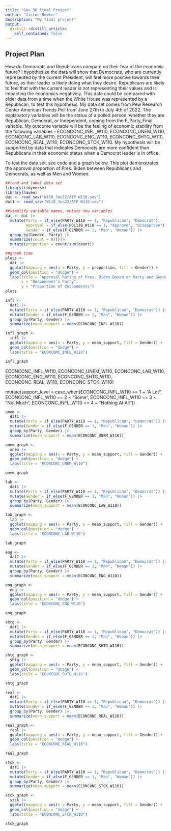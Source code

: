 ```yaml
---
title: "Gov 50 Final Project"
author: "Victor Bowker"
description: "My final project"
output:
  distill::distill_article:
    self_contained: false
---
```




## Project Plan

How do Democrats and Republicans compare on their fear of the economic future? I hypothesize the data will show that Democrats, who are currently represented by the current President, will feel more positive towards their future, as their leader is likely doing what they desire. Republicans are likely to feel that with the current leader is not representing their values and is impacting the economics negatively. This data could be compared with older data from a time when the White House was represented by a Republican, to test this hypothesis. My data set comes from Pew Research Center American Trends Poll from June 27th to July 4th of 2022. The explanatory variables will be the status of a polled person, whether they are Republican, Democrat, or Independent, coming from the F_Party_Final variable. My outcome variable will be the feeling of economic stability from the following variables - ECONCONC_INFL_W110, ECONCONC_UNEM_W110, ECONCONC_LAB_W110, ECONCONC_ENG_W110, ECONCONC_SHTG_W110, ECONCONC_REAL_W110, ECONCONC_STCK_W110. My hypothesis will be supported by data that indicates Democrats are more confident than Republicans in their economic status when a Democrat leader is in office. 

To test the data set, see code and a graph below. This plot demonstrates the approval proportion of Pres. Biden between Republicans and Democrats, as well as Men and Women. 


```r
##load and label data set
library(tidyverse)
library(haven)
dat <- read_sav("W110_Jun22/ATP W110.sav")
dat1 <- read_sav("W110_Jun22/ATP W110.sav")
```
```r
##simplify variable names, mutate new variables
dat <- dat |>
  mutate(Party = if_else(PARTY_W110 == 1, "Republican", "Democrat"), 
         Approval = if_else(POL1JB_W110 == 1, "Approve", "Disapprove"),
         Gender = if_else(F_GENDER == 1, "Man", "Woman")) |>
  group_by(Gender, Party) |>
  summarize(count = n())|>
  mutate(proportion = count/sum(count))

##graph time
plots <- 
  dat |>
  ggplot(mapping = aes(x = Party, y = proportion, fill = Gender)) +
  geom_col(position = "dodge") +
  labs(title = "Approval Rating of Pres. Biden Based on Party and Gender", 
       x = "Respondent's Party",
       y = "Proportion of Respondents") 
plots

```
```r
infl <-
  dat1 |>
  mutate(Party = if_else(PARTY_W110 == 1, "Republican", "Democrat")) |>
  mutate(Gender = if_else(F_GENDER == 1, "Man", "Woman")) |>
  group_by(Party, Gender) |>
  summarize(mean_support = mean(ECONCONC_INFL_W110))
```
```r
infl_graph <-
  infl |>
  ggplot(mapping = aes(x = Party, y = mean_support, fill = Gender)) +
  geom_col(position = "dodge") + 
  labs(title = "ECONCONC_INFL_W110")

infl_graph
```


ECONCONC_INFL_W110,
ECONCONC_UNEM_W110,
ECONCONC_LAB_W110,
ECONCONC_ENG_W110,
ECONCONC_SHTG_W110,
ECONCONC_REAL_W110,
ECONCONC_STCK_W110)


  mutate(support_level = case_when(ECONCONC_INFL_W110 == 1 ~ "A Lot",
                   ECONCONC_INFL_W110 == 2 ~ "Some",
                   ECONCONC_INFL_W110 == 3 ~ "Not Much",
                   ECONCONC_INFL_W110 == 4 ~ "Nothing At All"))

```r
unem <-
  dat1 |>
  mutate(Party = if_else(PARTY_W110 == 1, "Republican", "Democrat")) |>
  mutate(Gender = if_else(F_GENDER == 1, "Man", "Woman")) |>
  group_by(Party, Gender) |>
  summarize(mean_support = mean(ECONCONC_UNEM_W110))
```

```r
unem_graph <-
  unem |>
  ggplot(mapping = aes(x = Party, y = mean_support, fill = Gender)) +
  geom_col(position = "dodge") + 
  labs(title = "ECONCONC_UNEM_W110")

unem_graph
```


```r
lab <-
  dat1 |>
  mutate(Party = if_else(PARTY_W110 == 1, "Republican", "Democrat")) |>
  mutate(Gender = if_else(F_GENDER == 1, "Man", "Woman")) |>
  group_by(Party, Gender) |>
  summarize(mean_support = mean(ECONCONC_LAB_W110))
```

```r
lab_graph <-
  lab |>
  ggplot(mapping = aes(x = Party, y = mean_support, fill = Gender)) +
  geom_col(position = "dodge") + 
  labs(title = "ECONCONC_LAB_W110")

lab_graph
```
```r
eng <-
  dat1 |>
  mutate(Party = if_else(PARTY_W110 == 1, "Republican", "Democrat")) |>
  mutate(Gender = if_else(F_GENDER == 1, "Man", "Woman")) |>
  group_by(Party, Gender) |>
  summarize(mean_support = mean(ECONCONC_ENG_W110))
```

```r
eng_graph <-
  eng |>
  ggplot(mapping = aes(x = Party, y = mean_support, fill = Gender)) +
  geom_col(position = "dodge") + 
  labs(title = "ECONCONC_ENG_W110")

eng_graph
```

```r
shtg <-
  dat1 |>
  mutate(Party = if_else(PARTY_W110 == 1, "Republican", "Democrat")) |>
  mutate(Gender = if_else(F_GENDER == 1, "Man", "Woman")) |>
  group_by(Party, Gender) |>
  summarize(mean_support = mean(ECONCONC_SHTG_W110))
```

```r
shtg_graph <-
  shtg |>
  ggplot(mapping = aes(x = Party, y = mean_support, fill = Gender)) +
  geom_col(position = "dodge") + 
  labs(title = "ECONCONC_SHTG_W110")

shtg_graph
```

```r
real <-
  dat1 |>
  mutate(Party = if_else(PARTY_W110 == 1, "Republican", "Democrat")) |>
  mutate(Gender = if_else(F_GENDER == 1, "Man", "Woman")) |>
  group_by(Party, Gender) |>
  summarize(mean_support = mean(ECONCONC_REAL_W110))
```

```r
real_graph <-
  real |>
  ggplot(mapping = aes(x = Party, y = mean_support, fill = Gender)) +
  geom_col(position = "dodge") + 
  labs(title = "ECONCONC_REAL_W110")

real_graph
```




```r
stck <-
  dat1 |>
  mutate(Party = if_else(PARTY_W110 == 1, "Republican", "Democrat")) |>
  mutate(Gender = if_else(F_GENDER == 1, "Man", "Woman")) |>
  group_by(Party, Gender) |>
  summarize(mean_support = mean(ECONCONC_STCK_W110))
```

```r
stck_graph <-
  stck |>
  ggplot(mapping = aes(x = Party, y = mean_support, fill = Gender)) +
  geom_col(position = "dodge") + 
  labs(title = "ECONCONC_STCK_W110")

stck_graph
```







